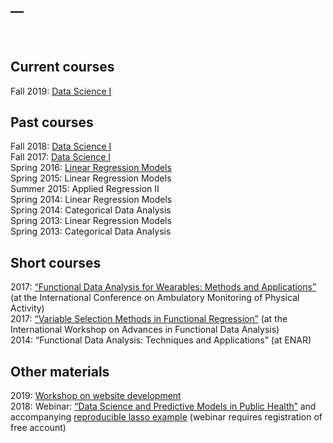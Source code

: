 ---
---

<link rel="stylesheet" href="styles.css" type="text/css">
<link rel="stylesheet" href="site_libs/academicons-1.9.4/css/academicons.min.css">

<br>

## Current courses

Fall 2019: [Data Science I](http://p8105.com)  

## Past courses

Fall 2018: [Data Science I](http://p8105.com)  
Fall 2017: [Data Science I](http://p8105.com)  
Spring 2016: [Linear Regression Models](http://jeffgoldsmith.com/P8111/)  
Spring 2015: Linear Regression Models  
Summer 2015: Applied Regression II  
Spring 2014: Linear Regression Models  
Spring 2014: Categorical Data Analysis  
Spring 2013: Linear Regression Models  
Spring 2013: Categorical Data Analysis

## Short courses

2017: ["Functional Data Analysis for Wearables: Methods and Applications"](http://jeffgoldsmith.com/ICAMPAM/) (at the International Conference on Ambulatory Monitoring of Physical Activity)  
2017: ["Variable Selection Methods in Functional Regression"](http://jeffgoldsmith.com/IWAFDA/) (at the International Workshop on Advances in Functional Data Analysis)  
2014: "Functional Data Analysis: Techniques and Applications" (at ENAR)

## Other materials

2019: [Workshop on website development](http://jeffgoldsmith.com/ehs_workshop/index.html)  
2018: Webinar: ["Data Science and Predictive Models in Public Health"]() and accompanying [reproducible lasso example](resources/lasso_example.zip) (webinar requires registration of free account)